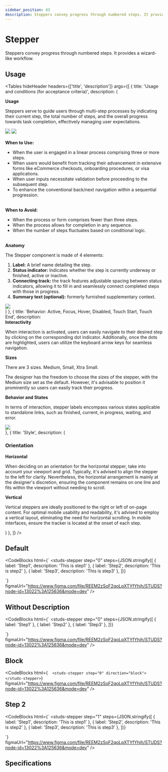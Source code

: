 ```yaml
---
sidebar_position: 43
description: Steppers convey progress through numbered steps. It provides a wizard-like workflow.
---
```


# Stepper

<HeaderComponent
  htmlTag="studs-stepper"
  jsxTag="StudsStepper"
  version="Since 1.0"
  status="Draft"
  urlGithub="display/stepper.ts"
  urlStrbook="studs-display-stepper--docs"
  folder="display"
/>

Steppers convey progress through numbered steps. It provides a wizard-like workflow.

## Usage

<Tables
  hideHeader
  headers={['title', 'description']}
  args={[
    {
      title: 'Usage and conditions (for acceptance criteria)',
      description: (
<div>
  <strong>Usage</strong>
  <p>Steppers serve to guide users through multi-step processes by indicating their current step, the total number of steps, and the overall progress towards task completion, effectively managing user expectations.</p>
  <img src="/img/stepper_1.png" />
  <img src="/img/stepper_2.png" />
  <br />
  <br />
  <strong>When to Use:</strong>
  <ul>
  <li>When the user is engaged in a linear process comprising three or more steps.</li>
  <li>When users would benefit from tracking their advancement in extensive forms like eCommerce checkouts, onboarding procedures, or visa applications.</li>
  <li>When user inputs necessitate validation before proceeding to the subsequent step.</li>
  <li>To enhance the conventional back/next navigation within a sequential progression.</li>
  </ul>
  <br />
  <strong>When to Avoid:</strong>
  <ul>
  <li>When the process or form comprises fewer than three steps.</li>
  <li>When the process allows for completion in any sequence.</li>
  <li>When the number of steps fluctuates based on conditional logic.</li>
  </ul>
  <br />
  <strong>Anatomy</strong>
  <p>The Stepper component is made of 4 elements:</p>
  <ol>
  <li><b>Label:</b> A brief name detailing the step.</li>
  <li><b>Status indicator:</b> Indicates whether the step is currently underway or finished, active or inactive.</li>
  <li><b>Connecting track:</b> the track features adjustable spacing between status indicators, allowing it to fill in and seamlessly connect completed steps with those in progress.</li>
  <li><b>Summary text (optional):</b> formerly furnished supplementary context.</li>
  </ol>
  <img src="/img/stepper_anatomy.png" />
</div>)
    },
    {
      title: 'Behavior: Active, Focus, Hover, Disabled, Touch Start, Touch End',
      description: <div>
        <strong>Interactivity</strong>
        <p>When interaction is activated, users can easily navigate to their desired step by clicking on the corresponding dot indicator. Additionally, once the dots are highlighted, users can utilize the keyboard arrow keys for seamless navigation.</p>
        <strong>Sizes</strong>
        <p>There are 3 sizes. Medium, Small, Xtra Small.</p>
        <p>The designer has the freedom to choose the sizes of the stepper, with the Medium size set as the default. However, it's advisable to position it prominently so users can easily track their progress.</p>
        <strong>Behavior and States</strong>
        <p>In terms of interaction, stepper labels encompass various states applicable to standalone links, such as finished, current, in progress, waiting, and error.</p>
        <img src="/img/stepper_states.png" />
      </div>
    },
    {
      title: 'Style',
      description: (<div>
        <h3>Orientation</h3>
        <strong>Horizontal</strong>
        <p>When deciding on an orientation for the horizontal stepper, take into account your viewport and grid. Typically, it's advised to align the stepper to the left for clarity. Nevertheless, the horizontal arrangement is mainly at the designer's discretion, ensuring the component remains on one line and fits within the viewport without needing to scroll.</p>
        <strong>Vertical</strong>
        <p>Vertical steppers are ideally positioned to the right or left of on-page content. For optimal mobile usability and readability, it's advised to employ a vertical layout, eliminating the need for horizontal scrolling. In mobile interfaces, ensure the tracker is located at the onset of each step.</p>
      </div>)
    },
]}
/>

## Default

<ResizerFeatures>
  <studs-stepper
    step="0"
    steps={JSON.stringify([
      { label: 'Step1', description: 'This is step1' },
      { label: 'Step2', description: 'This is step2' },
      { label: 'Step3', description: 'This is step3' },
    ])}
  ></studs-stepper>
</ResizerFeatures>

<CodeBlocks
  html={`
  <studs-stepper
    step="0"
    steps={JSON.stringify([
      { label: 'Step1', description: 'This is step1' },
      { label: 'Step2', description: 'This is step2' },
      { label: 'Step3', description: 'This is step3' },
    ])}
  ></studs-stepper>
`}
  figmaUrl="https://www.figma.com/file/REEM2zSoF2qoLpXTYfYhih/STUDS?node-id=13022%3A125636&mode=dev"
/>

## Without Description

<ResizerFeatures>
  <studs-stepper
    step="0"
    steps={JSON.stringify([
      { label: 'Step1' },
      { label: 'Step2' },
      { label: 'Step3' },
    ])}
  ></studs-stepper>
</ResizerFeatures>

<CodeBlocks
  html={`
  <studs-stepper
    step="0"
    steps={JSON.stringify([
      { label: 'Step1' },
      { label: 'Step2' },
      { label: 'Step3' },
    ])}
  ></studs-stepper>
`}
  figmaUrl="https://www.figma.com/file/REEM2zSoF2qoLpXTYfYhih/STUDS?node-id=13022%3A125636&mode=dev"
/>

## Block

<ResizerFeatures>
<studs-stepper step="0" direction="block">
    </studs-stepper>
</ResizerFeatures>

<CodeBlocks
  html={`  <studs-stepper step="0" direction="block">
    </studs-stepper>`}
  figmaUrl="https://www.figma.com/file/REEM2zSoF2qoLpXTYfYhih/STUDS?node-id=13022%3A125636&mode=dev"
/>

## Step 2

<ResizerFeatures>
  <studs-stepper
    step="1"
    steps={JSON.stringify([
      { label: 'Step1', description: 'This is step1' },
      { label: 'Step2', description: 'This is step2' },
      { label: 'Step3', description: 'This is step3' },
    ])}
  ></studs-stepper>
</ResizerFeatures>

<CodeBlocks
  html={`
  <studs-stepper
    step="1"
    steps={JSON.stringify([
      { label: 'Step1', description: 'This is step1' },
      { label: 'Step2', description: 'This is step2' },
      { label: 'Step3', description: 'This is step3' },
    ])}
  ></studs-stepper>
`}
  figmaUrl="https://www.figma.com/file/REEM2zSoF2qoLpXTYfYhih/STUDS?node-id=13022%3A125636&mode=dev"
/>

## Specifications


<PropertyTabs componentKey="stepper" />

